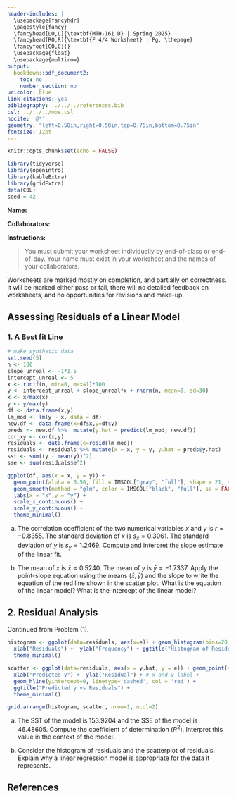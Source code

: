 ---
header-includes: |
  \usepackage{fancyhdr}
  \pagestyle{fancy}
  \fancyhead[LO,L]{\textbf{MTH-161 D} | Spring 2025}
  \fancyhead[RO,R]{\textbf{F 4/4 Worksheet} | Pg. \thepage}
  \fancyfoot[CO,C]{}
  \usepackage{float}
  \usepackage{multirow}
output:
  bookdown::pdf_document2:
    toc: no
    number_section: no
urlcolor: blue
link-citations: yes
bibliography: ../../../references.bib
csl: ../../../mbe.csl
nocite: '@*'
geometry: "left=0.50in,right=0.50in,top=0.75in,bottom=0.75in"
fontsize: 12pt
---

```{r setup, include=FALSE}
knitr::opts_chunk$set(echo = FALSE)
```

```{r echo=FALSE, eval=TRUE,message=FALSE, warning=FALSE}
library(tidyverse)
library(openintro)
library(kableExtra)
library(gridExtra)
data(COL)
seed = 42
```

**Name:**

**Collaborators:**

\noindent\rule{\textwidth}{1pt}
**Instructions:** 

> You must submit your worksheet individually by end-of-class or end-of-day. Your name must exist in your worksheet and the names of your collaborators.

Worksheets are marked mostly on completion, and partially on correctness. It will be marked either pass or fail, there will no detailed feedback on worksheets, and no opportunities for revisions and make-up.
\noindent\rule{\textwidth}{1pt}

## Assessing Residuals of a Linear Model

### 1. A Best fit Line

```{r, message=FALSE, echo=FALSE}
# make synthetic data
set.seed(5)
n <- 100
slope_unreal <- -1*1.5
intercept_unreal <- 5
x <- runif(n, min=0, max=1)*100
y <- intercept_unreal + slope_unreal*x + rnorm(n, mean=0, sd=30)
x <- x/max(x)
y <- y/max(y)
df <- data.frame(x,y)
lm_mod <- lm(y ~ x, data = df)
new.df <- data.frame(x=df$x,y=df$y)
preds <- new.df %>%  mutate(y.hat = predict(lm_mod, new.df))
cor_xy <- cor(x,y)
residuals <- data.frame(e=resid(lm_mod))
residuals <- residuals %>% mutate(x = x, y = y, y.hat = preds$y.hat)
sst <- sum((y - mean(y))^2)
sse <- sum(residuals$e^2)
```

```{r x-y-scatterplot, fig.cap = "Scatterplot of variables x and y. The black line is the best fit linear model of the data.", out.width="35%", message=FALSE, warning=FALSE, fig.align='center', fig.width=4,fig.height=4}
ggplot(df, aes(x = x, y = y)) +
  geom_point(alpha = 0.50, fill = IMSCOL["gray", "full"], shape = 21, size = 3) +
  geom_smooth(method = "glm", color = IMSCOL["black", "full"], se = FALSE) +
  labs(x = "x",y = "y") +
  scale_x_continuous() +
  scale_y_continuous() + 
  theme_minimal()
```

a. The correlation coefficient of the two numerical variables $x$ and $y$ is $r = -0.8355$. The standard deviation of $x$ is $s_x = 0.3061$. The standard deviation of $y$ is $s_y = 1.2469$. Compute and interpret the slope estimate of the linear fit.
\vfill
  
b. The mean of $x$ is $\bar{x} = 0.5240$. The mean of $y$ is $\bar{y} = -1.7337$. Apply the point-slope equation using the means $(\bar{x},\bar{y})$ and the slope to write the equation of the red line shown in the scatter plot. What is the equation of the linear model? What is the intercept of the linear model?
\vfill

## 2. Residual Analysis

Continued from Problem (1).

```{r resid-scatter-hist, fig.cap = "Histogram and scatterplot of the residuals.", echo=FALSE, fig.align='center', fig.pos="H", out.width="70%", message=FALSE, warning=FALSE, fig.align='center', fig.width=8,fig.height=4}
histogram <- ggplot(data=residuals, aes(x=e)) + geom_histogram(bins=20, color="black") + 
  xlab("Residuals") +  ylab("Frequency") + ggtitle("Histogram of Residuals") + 
  theme_minimal()

scatter <- ggplot(data=residuals, aes(x = y.hat, y = e)) + geom_point(size = 1.5) + # scatter plot
  xlab("Predicted y") +  ylab("Residual") + # x and y label +
  geom_hline(yintercept=0, linetype='dashed', col = 'red') +
  ggtitle("Predicted y vs Residuals") + 
  theme_minimal()

grid.arrange(histogram, scatter, nrow=1, ncol=2)
```
  
a. The SST of the model is $153.9204$ and the SSE of the model is $46.48605$. Compute the coefficient of determination ($R^2$). Interpret this value in the context of the model.
\vfill

b. Consider the histogram of residuals and the scatterplot of residuals. Explain why a linear regression model is appropriate for the data it represents.
\vfill

## **References**

::: {#refs}
:::
